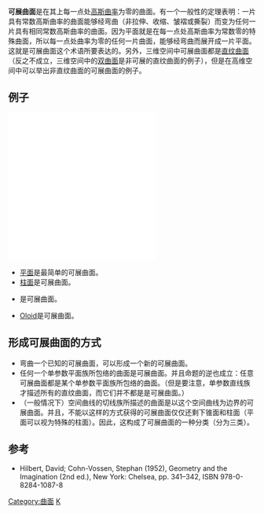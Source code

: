 '''可展曲面'''是在其上每一点处[[高斯曲率|高斯曲率]]为零的曲面。有一个一般性的定理表明：一片具有常数高斯曲率的曲面能够经弯曲（非拉伸、收缩、皱褶或撕裂）而变为任何一片具有相同常数高斯曲率的曲面。因为平面就是在每一点处高斯曲率为常数零的特殊曲面，所以每一点处曲率为零的任何一片曲面，能够经弯曲而展开成一片平面。这就是可展曲面这个术语所要表达的。另外，三维空间中可展曲面都是[[直纹曲面|直纹曲面]]（反之不成立，三维空间中的[[双曲面|双曲面]]是非可展的直纹曲面的例子），但是在高维空间中可以举出非直纹曲面的可展曲面的例子。

==例子==

[[Image:Oloid_structure.pdf|thumb]]
[[Image:Oloid_development.pdf|thumb]]
*[[平面_(数学)|平面]]是最简单的可展曲面。
*[[柱面|柱面]]是可展曲面。
*{{le|锥面|Conical surface}}是可展曲面。
*[[Oloid|Oloid]]是可展曲面。

==形成可展曲面的方式==

*弯曲一个已知的可展曲面，可以形成一个新的可展曲面。
*任何一个单参数平面族所包络的曲面是可展曲面。并且命题的逆也成立：任意可展曲面都是某个单参数平面族所包络的曲面。（但是要注意，单参数直线族才描述所有的直纹曲面，而它们并不都是是可展曲面。）
*（一般情况下）空间曲线的切线族所描述的曲面是以这个空间曲线为边界的可展曲面。并且，不能以这样的方式获得的可展曲面仅仅还剩下锥面和柱面（平面可以视为特殊的柱面）。因此，这构成了可展曲面的一种分类（分为三类）。

==参考==

*Hilbert, David; Cohn-Vossen, Stephan (1952), Geometry and the Imagination (2nd ed.), New York: Chelsea, pp. 341–342, ISBN 978-0-8284-1087-8

[[Category:曲面|Category:曲面]]
[[Category:微分几何|K]]